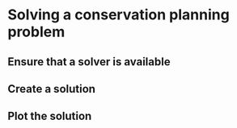 # Solving a conservation planning problem

## Ensure that a solver is available

## Create a solution

## Plot the solution
